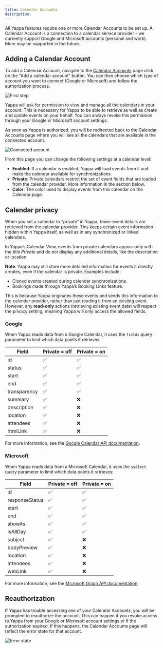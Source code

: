 ```yaml
---
title: Calendar Accounts
description:
---
```


All Yappa features require one or more Calendar Accounts to be set up. A Calendar Account is a connection to a calendar service provider - we currently support Google and Microsoft accounts (personal and work). More may be supported in the future.

## Adding a Calendar Account

To add a Calendar Account, navigate to the [Calendar Accounts](https://app.goyappa.com/calendar-accounts) page click on the "Add a calendar account" button. You can then choose which type of account you want to connect (Google or Microsoft) and follow the authorization process.

![First step](/assets/calendar-accounts/choose-provider.png)

Yappa will ask for permission to view and manage all the calendars in your account. This is necessary for Yappa to be able to retrieve as well as create and update events on your behalf. You can always revoke this permission through your Google or Microsoft account settings.

As soon as Yappa is authorized, you will be redirected back to the Calendar Accounts page where you will see all the calendars that are available in the connected account.

![Connected account](/assets/calendar-accounts/view-calendars.png)

From this page you can change the following settings at a calendar level:

* **Enabled**: If a calendar is enabled, Yappa will load events from it and make the calendar available for synchronizations.
* **Private**: Private calendars restrict the set of event fields that are loaded from the calendar provider. More information in the section below.
* **Color**: The color used to display events from this calendar on the Calendar page.


## Calendar privacy

When you set a calendar to “private” in Yappa, fewer event details are retrieved from the calendar provider. This keeps certain event information hidden within Yappa itself, as well as in any synchronized or linked calendars.

In Yappa’s Calendar View, events from private calendars appear only with the title *Private* and do not display any additional details, like the description or location.

**Note**: Yappa may still store more detailed information for events it directly creates, even if the calendar is private. Examples include:

* Cloned events created during calendar synchronizations.
* Bookings made through Yappa’s Booking Links feature.

This is because Yappa originates these events and sends this information to the calendar provider, rather than just reading it from an existing event. However, any **read-only** actions (retrieving existing event data) will respect the privacy setting, meaning Yappa will only access the allowed fields.

### Google

When Yappa reads data from a Google Calendar, it uses the `fields` query parameter to limit which data points it retrieves:

| Field | Private = off | Private = on |
|-------|---------------|--------------|
| id | ✅ | ✅ |
| status | ✅ | ✅ |
| start | ✅ | ✅ |
| end | ✅ | ✅ |
| transparency | ✅ | ✅ |
| summary | ✅ | ❌ |
| description | ✅ | ❌ |
| location | ✅ | ❌ |
| attendees | ✅ | ❌ |
| htmlLink | ✅ | ❌ |

For more information, see the [Google Calendar API documentation](https://developers.google.com/calendar/v3/reference/events).


### Microsoft

When Yappa reads data from a Microsoft Calendar, it uses the `$select` query parameter to limit which data points it retrieves:

| Field | Private = off | Private = on |
|-------|---------------|--------------|
| id | ✅ | ✅ |
| responseStatus | ✅ | ✅ |
| start | ✅ | ✅ |
| end | ✅ | ✅ |
| showAs | ✅ | ✅ |
| isAllDay | ✅ | ✅ |
| subject | ✅ | ❌ |
| bodyPreview | ✅ | ❌ |
| location | ✅ | ❌ |
| attendees | ✅ | ❌ |
| webLink | ✅ | ❌ |

For more information, see the [Microsoft Graph API documentation](https://docs.microsoft.com/en-us/graph/api/resources/event?view=graph-rest-1.0).

## Reauthorization

If Yappa has trouble accessing one of your Calendar Accounts, you will be prompted to reauthorize the account. This can happen if you revoke access to Yappa from your Google or Microsoft account settings or if the authorization expired. If this happens, the Calendar Accounts
page will reflect the error state for that account.

![Error state](/assets/calendar-accounts/reauthorization-required.png)


